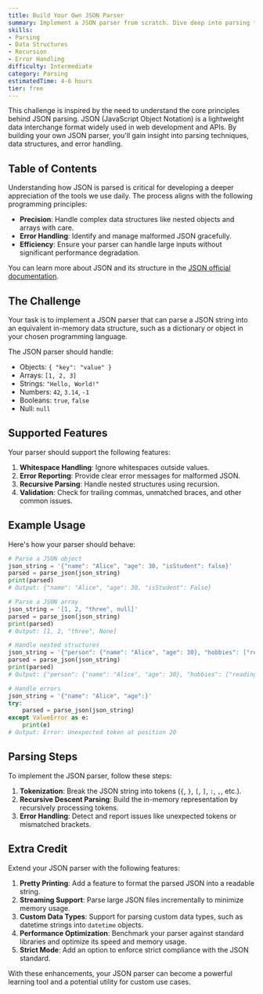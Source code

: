 ```yaml
---
title: Build Your Own JSON Parser
summary: Implement a JSON parser from scratch. Dive deep into parsing techniques, recursive algorithms, and data structures.
skills:
- Parsing
- Data Structures
- Recursion
- Error Handling
difficulty: Intermediate
category: Parsing
estimatedTime: 4-6 hours
tier: free
---
```


This challenge is inspired by the need to understand the core principles behind JSON parsing. JSON (JavaScript Object Notation) is a lightweight data interchange format widely used in web development and APIs. By building your own JSON parser, you'll gain insight into parsing techniques, data structures, and error handling.

## Table of Contents

Understanding how JSON is parsed is critical for developing a deeper appreciation of the tools we use daily. The process aligns with the following programming principles:

- **Precision**: Handle complex data structures like nested objects and arrays with care.
- **Error Handling**: Identify and manage malformed JSON gracefully.
- **Efficiency**: Ensure your parser can handle large inputs without significant performance degradation.

You can learn more about JSON and its structure in the [JSON official documentation](https://www.json.org/json-en.html).

## The Challenge

Your task is to implement a JSON parser that can parse a JSON string into an equivalent in-memory data structure, such as a dictionary or object in your chosen programming language.

The JSON parser should handle:

- Objects: `{ "key": "value" }`
- Arrays: `[1, 2, 3]`
- Strings: `"Hello, World!"`
- Numbers: `42`, `3.14`, `-1`
- Booleans: `true`, `false`
- Null: `null`

## Supported Features

Your parser should support the following features:

1. **Whitespace Handling**: Ignore whitespaces outside values.
2. **Error Reporting**: Provide clear error messages for malformed JSON.
3. **Recursive Parsing**: Handle nested structures using recursion.
4. **Validation**: Check for trailing commas, unmatched braces, and other common issues.

## Example Usage

Here's how your parser should behave:

```python
# Parse a JSON object
json_string = '{"name": "Alice", "age": 30, "isStudent": false}'
parsed = parse_json(json_string)
print(parsed)
# Output: {"name": "Alice", "age": 30, "isStudent": False}

# Parse a JSON array
json_string = '[1, 2, "three", null]'
parsed = parse_json(json_string)
print(parsed)
# Output: [1, 2, "three", None]

# Handle nested structures
json_string = '{"person": {"name": "Alice", "age": 30}, "hobbies": ["reading", "swimming"]}'
parsed = parse_json(json_string)
print(parsed)
# Output: {"person": {"name": "Alice", "age": 30}, "hobbies": ["reading", "swimming"]}

# Handle errors
json_string = '{"name": "Alice", "age":}'
try:
    parsed = parse_json(json_string)
except ValueError as e:
    print(e)
# Output: Error: Unexpected token at position 20
```

## Parsing Steps

To implement the JSON parser, follow these steps:

1. **Tokenization**: Break the JSON string into tokens (`{`, `}`, `[`, `]`, `:`, `,`, etc.).
2. **Recursive Descent Parsing**: Build the in-memory representation by recursively processing tokens.
3. **Error Handling**: Detect and report issues like unexpected tokens or mismatched brackets.

## Extra Credit

Extend your JSON parser with the following features:

1. **Pretty Printing**: Add a feature to format the parsed JSON into a readable string.
2. **Streaming Support**: Parse large JSON files incrementally to minimize memory usage.
3. **Custom Data Types**: Support for parsing custom data types, such as datetime strings into `datetime` objects.
4. **Performance Optimization**: Benchmark your parser against standard libraries and optimize its speed and memory usage.
5. **Strict Mode**: Add an option to enforce strict compliance with the JSON standard.

With these enhancements, your JSON parser can become a powerful learning tool and a potential utility for custom use cases.
